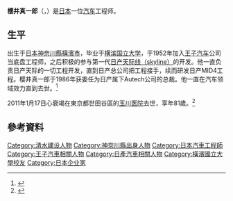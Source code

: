 {{Japanese|japanese=桜井 眞一郎|kana=さくらい　しんいちろう|romaji=Sakurai Shin'ichirō|}}
'''櫻井真一郎'''（{{lang-ja|さくらい　しんいちろう}}，{{bd|1929年|4月3日|2011年|1月17日|catIdx=Shinichiro Sakurai}}）是[[日本|日本]]一位[[汽车|汽车]]工程师。

==生平==
出生于[[日本|日本]][[神奈川縣|神奈川縣]][[橫濱市|橫濱市]]，毕业于[[横滨国立大学|横滨国立大学]]，于1952年加入[[王子汽车|王子汽车]]公司当底盘工程师，之后积极的参与第一代[[日產Skyline|日产天际线（skyline）]]的开发。他一直负责日产天际的一切工程开发，直到日产总公司把工程接手，续而研发日产MID4工程。樱井真一郎于1986年获委任为日产属下Autech公司的总裁。他一直在汽车领域效力直到去世。<ref name=MrK>{{Cite web |url=http://www.motortrend.com/roadtests/coupes/112_0712_2008_nissan_gt_r/history.html |title=Sakurai and the Skyline |access-date=2010-07-30 |archive-date=2015-01-05 |archive-url=https://web.archive.org/web/20150105040357/http://www.motortrend.com/roadtests/coupes/112_0712_2008_nissan_gt_r/history.html |dead-url=no }}</ref>

2011年1月17日心衰竭在東京都世田谷區的[[玉川医院|玉川医院]]去世，享年81歲。<ref>{{cite news | language = 日语 | author =  | coauthors =  | url = http://www.jiji.com/jc/c?g=obt_30&k=2011012000915 | title = 桜井真一郎氏死去 | work =  | publisher = [[時事通信社|時事通信社]] | pages =  | date = 2011年1月20日 | accessdate =  | archive-date = 2016年3月3日 | archive-url = https://web.archive.org/web/20160303222745/http://www.jiji.com/jc/c?g=obt_30&k=2011012000915 | dead-url = no }}</ref>

== 參考資料 ==
{{reflist}}

{{DEFAULTSORT:Sakurai Shinichiro}}
[[Category:清水建设人物|Category:清水建设人物]]
[[Category:神奈川縣出身人物|Category:神奈川縣出身人物]]
[[Category:日本汽車工程師|Category:日本汽車工程師]]
[[Category:王子汽車相關人物|Category:王子汽車相關人物]]
[[Category:日產汽車相關人物|Category:日產汽車相關人物]]
[[Category:橫濱國立大學校友|Category:橫濱國立大學校友]]
[[Category:日本企业家|Category:日本企业家]]